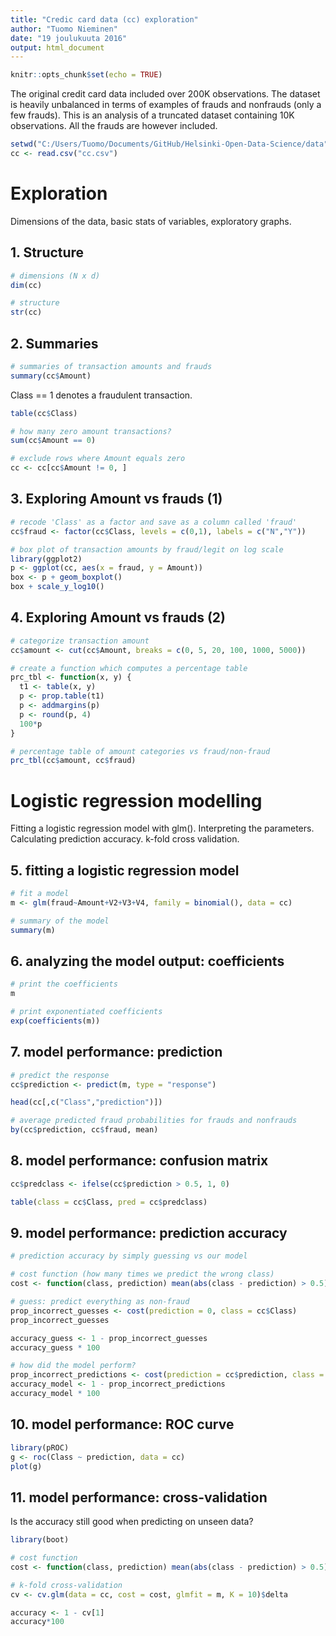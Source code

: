 ```yaml
---
title: "Credic card data (cc) exploration"
author: "Tuomo Nieminen"
date: "19 joulukuuta 2016"
output: html_document
---
```


```r
knitr::opts_chunk$set(echo = TRUE)
```

The original credit card data included over 200K observations. The dataset is heavily unbalanced in terms of examples of frauds and nonfrauds (only a few frauds). This is an analysis of a truncated dataset containing 10K observations. All the frauds are however included.

```r
setwd("C:/Users/Tuomo/Documents/GitHub/Helsinki-Open-Data-Science/data")
cc <- read.csv("cc.csv")
```


# Exploration

Dimensions of the data, basic stats of variables, exploratory graphs.

## 1. Structure

```r

# dimensions (N x d)
dim(cc)

# structure
str(cc)

```

## 2. Summaries

```r
# summaries of transaction amounts and frauds
summary(cc$Amount)
```


Class == 1 denotes a fraudulent transaction.

```r
table(cc$Class)
```

```r
# how many zero amount transactions?
sum(cc$Amount == 0)

# exclude rows where Amount equals zero
cc <- cc[cc$Amount != 0, ]
```

## 3. Exploring Amount vs frauds (1)

```r
# recode 'Class' as a factor and save as a column called 'fraud'
cc$fraud <- factor(cc$Class, levels = c(0,1), labels = c("N","Y"))

# box plot of transaction amounts by fraud/legit on log scale
library(ggplot2)
p <- ggplot(cc, aes(x = fraud, y = Amount))
box <- p + geom_boxplot()
box + scale_y_log10()
```

## 4. Exploring Amount vs frauds (2)

```r
# categorize transaction amount
cc$amount <- cut(cc$Amount, breaks = c(0, 5, 20, 100, 1000, 5000))

# create a function which computes a percentage table
prc_tbl <- function(x, y) {
  t1 <- table(x, y)
  p <- prop.table(t1)
  p <- addmargins(p)
  p <- round(p, 4)
  100*p
}

# percentage table of amount categories vs fraud/non-fraud
prc_tbl(cc$amount, cc$fraud)
```

# Logistic regression modelling

Fitting a logistic regression model with glm(). Interpreting the parameters. Calculating prediction accuracy. k-fold cross validation.

## 5. fitting a logistic regression model

```r
# fit a model
m <- glm(fraud~Amount+V2+V3+V4, family = binomial(), data = cc)

# summary of the model
summary(m)
```


## 6. analyzing the model output: coefficients

```r
# print the coefficients
m

# print exponentiated coefficients
exp(coefficients(m))
```


## 7. model performance: prediction

```r
# predict the response
cc$prediction <- predict(m, type = "response")

head(cc[,c("Class","prediction")])

# average predicted fraud probabilities for frauds and nonfrauds
by(cc$prediction, cc$fraud, mean)
```

## 8. model performance: confusion matrix

```r
cc$predclass <- ifelse(cc$prediction > 0.5, 1, 0)

table(class = cc$Class, pred = cc$predclass)

```

## 9. model performance: prediction accuracy
```r
# prediction accuracy by simply guessing vs our model 

# cost function (how many times we predict the wrong class)
cost <- function(class, prediction) mean(abs(class - prediction) > 0.5)

# guess: predict everything as non-fraud
prop_incorrect_guesses <- cost(prediction = 0, class = cc$Class)
prop_incorrect_guesses

accuracy_guess <- 1 - prop_incorrect_guesses
accuracy_guess * 100

# how did the model perform?
prop_incorrect_predictions <- cost(prediction = cc$prediction, class = cc$Class)
accuracy_model <- 1 - prop_incorrect_predictions
accuracy_model * 100
```

## 10. model performance: ROC curve

```r
library(pROC)
g <- roc(Class ~ prediction, data = cc)
plot(g)
```


## 11. model performance: cross-validation  

Is the accuracy still good when predicting on unseen data? 

```r
library(boot)

# cost function
cost <- function(class, prediction) mean(abs(class - prediction) > 0.5)

# k-fold cross-validation
cv <- cv.glm(data = cc, cost = cost, glmfit = m, K = 10)$delta

accuracy <- 1 - cv[1]
accuracy*100

```
